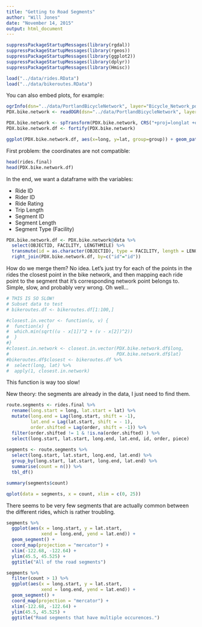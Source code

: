```yaml
---
title: "Getting to Road Segments"
author: "Will Jones"
date: "November 14, 2015"
output: html_document
---
```

```r
suppressPackageStartupMessages(library(rgdal))
suppressPackageStartupMessages(library(rgeos))
suppressPackageStartupMessages(library(ggplot2))
suppressPackageStartupMessages(library(dplyr))
suppressPackageStartupMessages(library(Hmisc))
```


```r
load("../data/rides.RData")
load("../data/bikeroutes.RData")
```

You can also embed plots, for example:

```r
ogrInfo(dsn="../data/PortlandBicycleNetwork", layer="Bicycle_Network_pdx")
PDX.bike.network <- readOGR(dsn="../data/PortlandBicycleNetwork", layer="Bicycle_Network_pdx")
```

```r

PDX.bike.network <- spTransform(PDX.bike.network, CRS("+proj=longlat +ellps=WGS84 +datum=WGS84"))
PDX.bike.network.df <- fortify(PDX.bike.network)

ggplot(PDX.bike.network.df, aes(x=long, y=lat, group=group)) + geom_path()
```

First problem: the coordinates are not compatible:
```r
head(rides.final)
head(PDX.bike.network.df)
```

In the end, we want a dataframe with the variables:

- Ride ID
- Rider ID
- Ride Rating
- Trip Length
- Segment ID
- Segment Length
- Segment Type (Facility)

```r
PDX.bike.network.df <- PDX.bike.network@data %>%
  select(OBJECTID, FACILITY, LENGTHMILE) %>%
  transmute(id = as.character(OBJECTID), type = FACILITY, length = LENGTHMILE) %>%
  right_join(PDX.bike.network.df, by=c("id"="id"))
```


How do we merge them? No idea. Let's just try for each of the points in the rides
the closest point in the bike network, and then mapping each ride point to the 
segment that it's corresponding network point belongs to. Simple, slow, and probably
very wrong. Oh well...

```r
# THIS IS SO SLOW!
# Subset data to test
# bikeroutes.df <- bikeroutes.df[1:100,]

#closest.in.vector <- function(u, v) {
#  function(x) {
#  which.min(sqrt((u - x[1])^2 + (v - x[2])^2))
#  }
#}
#closest.in.network <- closest.in.vector(PDX.bike.network.df$long,
#                                        PDX.bike.network.df$lat)
#bikeroutes.df$closest <- bikeroutes.df %>%
#  select(long, lat) %>%
#  apply(1, closest.in.network)
```

This function is way too slow!

New theory: the segments are already in the data, I just need to find them.

```r
route.segments <- rides.final %>%
  rename(long.start = long, lat.start = lat) %>%
  mutate(long.end = Lag(long.start, shift = -1),
         lat.end = Lag(lat.start, shift = - 1),
         order.shifted = Lag(order, shift = -1)) %>%
  filter(order.shifted != 1 & !is.na(order.shifted) ) %>%
  select(long.start, lat.start, long.end, lat.end, id, order, piece)
  
segments <- route.segments %>%  
  select(long.start, lat.start, long.end, lat.end) %>%
  group_by(long.start, lat.start, long.end, lat.end) %>%
  summarise(count = n()) %>%
  tbl_df()

summary(segments$count)

qplot(data = segments, x = count, xlim = c(0, 25))
```
There seems to be very few segments that are actually common between the
different rides, which is rather troubling.
```r
segments %>%
  ggplot(aes(x = long.start, y = lat.start,
             xend = long.end, yend = lat.end)) +
  geom_segment() + 
  coord_map(projection = "mercator") + 
  xlim(-122.68, -122.64) +
  ylim(45.5, 45.525) +
  ggtitle("All of the road segments")

segments %>%
  filter(count > 1) %>%
  ggplot(aes(x = long.start, y = lat.start,
             xend = long.end, yend = lat.end)) +
  geom_segment() + 
  coord_map(projection = "mercator") + 
  xlim(-122.68, -122.64) +
  ylim(45.5, 45.525) +
  ggtitle("Road segments that have multiple occurences.")
```
